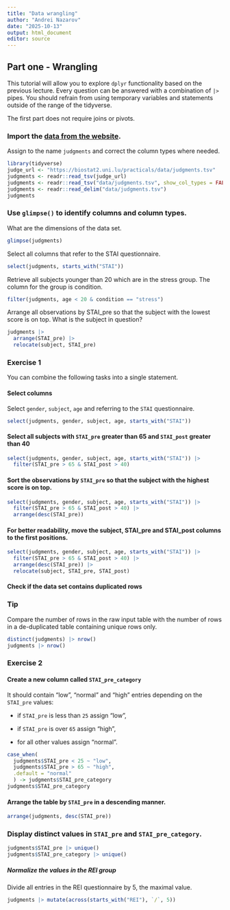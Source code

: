 ```yaml
---
title: "Data wrangling"
author: "Andrei Nazarov"
date: "2025-10-13"
output: html_document
editor: source
---
```





## Part one - Wrangling

This tutorial will allow you to explore `dplyr` functionality based on the previous lecture. Every question can be answered with a combination of `|>` pipes. You should refrain from using temporary variables and statements outside of the range of the tidyverse.  

The first part does not require joins or pivots.

### Import the [data from the website](https://biostat2.uni.lu/practicals/data/judgments.tsv). 
Assign to the name `judgments` and correct the column types where needed.

```r
library(tidyverse)
judge_url <- "https://biostat2.uni.lu/practicals/data/judgments.tsv"
judgments <- readr::read_tsv(judge_url)
judgments <- readr::read_tsv("data/judgments.tsv", show_col_types = FALSE)
judgments <- readr::read_delim("data/judgments.tsv")
judgments
```


### Use `glimpse()` to identify columns and column types.

What are the dimensions of the data set.

```r
glimpse(judgments)
```

Select all columns that refer to the STAI questionnaire.

```r
select(judgments, starts_with("STAI"))
```

Retrieve all subjects younger than 20 which are in the stress group. The column for the group is condition.

```r
filter(judgments, age < 20 & condition == "stress")
```

Arrange all observations by STAI_pre so that the subject with the lowest score is on top. What is the subject in question?

```r
judgments |> 
  arrange(STAI_pre) |> 
  relocate(subject, STAI_pre)
```

### Exercise 1 

You can combine the following tasks into a single statement.

#### Select columns
Select `gender`, `subject`, `age` and referring to the `STAI` questionnaire.

```r
select(judgments, gender, subject, age, starts_with("STAI"))
```


#### Select all subjects with `STAI_pre` greater than 65 and `STAI_post` greater than 40

```r
select(judgments, gender, subject, age, starts_with("STAI")) |> 
  filter(STAI_pre > 65 & STAI_post > 40)
```


#### Sort the observations by `STAI_pre` so that the subject with the highest score is on top.

```r
select(judgments, gender, subject, age, starts_with("STAI")) |> 
  filter(STAI_pre > 65 & STAI_post > 40) |> 
  arrange(desc(STAI_pre))
```

#### For better readability, move the subject, STAI_pre and STAI_post columns to the first positions.

```r
select(judgments, gender, subject, age, starts_with("STAI")) |> 
  filter(STAI_pre > 65 & STAI_post > 40) |> 
  arrange(desc(STAI_pre)) |> 
  relocate(subject, STAI_pre, STAI_post)
```

#### Check if the data set contains duplicated rows

::: {.callout-tip}
### Tip
Compare the number of rows in the raw input table with the number of rows 
in a de-duplicated table containing unique rows only. 
:::

```r
distinct(judgments) |> nrow()
judgments |> nrow()
```



### Exercise 2

#### Create a new column called `STAI_pre_category` 

It should contain "low", "normal" and "high" entries depending on the `STAI_pre` values:

  * if `STAI_pre` is less than `25` assign "low",
  
  * if `STAI_pre` is over `65` assign "high",
  
  * for all other values assign "normal".

```r
case_when(
  judgments$STAI_pre < 25 ~ "low",
  judgments$STAI_pre > 65 ~ "high",
  .default = "normal"
  ) -> judgments$STAI_pre_category
judgments$STAI_pre_category
```

#### Arrange the table by `STAI_pre` in a descending manner.

```r
arrange(judgments, desc(STAI_pre))
```


### Display distinct values in `STAI_pre` and `STAI_pre_category`.

```r
judgments$STAI_pre |> unique()
judgments$STAI_pre_category |> unique()
```


##### Normalize the values in the REI group
Divide all entries in the REI questionnaire by 5, the maximal value.

```r
judgments |> mutate(across(starts_with("REI"), `/`, 5))
```


